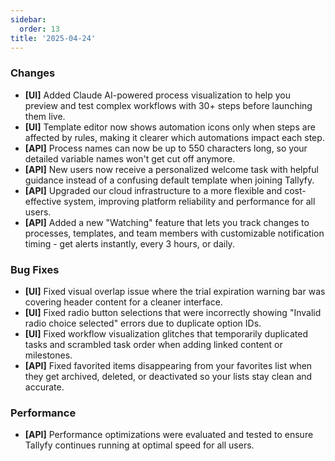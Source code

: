 ```yaml
---
sidebar:
  order: 13
title: '2025-04-24'
---
```


### Changes

- **[UI]** Added Claude AI-powered process visualization to help you preview and test complex workflows with 30+ steps before launching them live.
- **[UI]** Template editor now shows automation icons only when steps are affected by rules, making it clearer which automations impact each step.
- **[API]** Process names can now be up to 550 characters long, so your detailed variable names won't get cut off anymore.
- **[API]** New users now receive a personalized welcome task with helpful guidance instead of a confusing default template when joining Tallyfy.
- **[API]** Upgraded our cloud infrastructure to a more flexible and cost-effective system, improving platform reliability and performance for all users.
- **[API]** Added a new "Watching" feature that lets you track changes to processes, templates, and team members with customizable notification timing - get alerts instantly, every 3 hours, or daily.

### Bug Fixes

- **[UI]** Fixed visual overlap issue where the trial expiration warning bar was covering header content for a cleaner interface.
- **[UI]** Fixed radio button selections that were incorrectly showing "Invalid radio choice selected" errors due to duplicate option IDs.
- **[UI]** Fixed workflow visualization glitches that temporarily duplicated tasks and scrambled task order when adding linked content or milestones.
- **[API]** Fixed favorited items disappearing from your favorites list when they get archived, deleted, or deactivated so your lists stay clean and accurate.

### Performance

- **[API]** Performance optimizations were evaluated and tested to ensure Tallyfy continues running at optimal speed for all users.